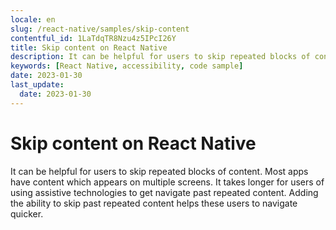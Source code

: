 ```yaml
---
locale: en
slug: /react-native/samples/skip-content
contentful_id: 1LaTdqTR8Nzu4z5IPcI26Y
title: Skip content on React Native
description: It can be helpful for users to skip repeated blocks of content.
keywords: [React Native, accessibility, code sample]
date: 2023-01-30
last_update:
  date: 2023-01-30
---
```


# Skip content on React Native

It can be helpful for users to skip repeated blocks of content. Most apps have content which appears on multiple screens. It takes longer for users of using assistive technologies to get navigate past repeated content. Adding the ability to skip past repeated content helps these users to navigate quicker.

<CodeSample id="screen-skip" framework="react-native" locale="en"/>
